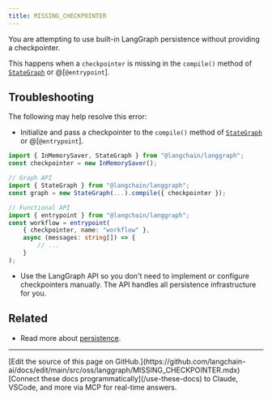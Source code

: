 ```yaml
---
title: MISSING_CHECKPOINTER
---
```




You are attempting to use built-in LangGraph persistence without providing a checkpointer.

This happens when a `checkpointer` is missing in the `compile()` method of [`StateGraph`](https://reference.langchain.com/javascript/TBD) or @[`@entrypoint`].

## Troubleshooting

The following may help resolve this error:

-   Initialize and pass a checkpointer to the `compile()` method of [`StateGraph`](https://reference.langchain.com/javascript/TBD) or @[`@entrypoint`].



```typescript
import { InMemorySaver, StateGraph } from "@langchain/langgraph";
const checkpointer = new InMemorySaver();

// Graph API
import { StateGraph } from "@langchain/langgraph";
const graph = new StateGraph(...).compile({ checkpointer });

// Functional API
import { entrypoint } from "@langchain/langgraph";
const workflow = entrypoint(
    { checkpointer, name: "workflow" },
    async (messages: string[]) => {
        // ...
    }
);
```



-   Use the LangGraph API so you don't need to implement or configure checkpointers manually. The API handles all persistence infrastructure for you.

## Related

- Read more about [persistence](/oss/javascript/langgraph/persistence).

---

<Callout icon="pen-to-square" iconType="regular">
    [Edit the source of this page on GitHub.](https://github.com/langchain-ai/docs/edit/main/src/oss/langgraph/MISSING_CHECKPOINTER.mdx)
</Callout>
<Tip icon="terminal" iconType="regular">
    [Connect these docs programmatically](/use-these-docs) to Claude, VSCode, and more via MCP for    real-time answers.
</Tip>
